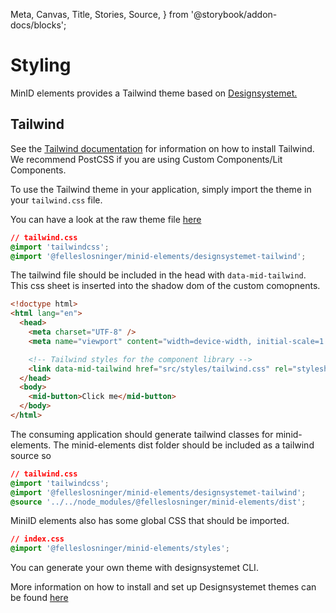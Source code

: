   Meta,
  Canvas,
  Title,
  Stories,
  Source,
} from '@storybook/addon-docs/blocks';

<Meta title="Styling/Setup" />

# Styling

MinID elements provides a Tailwind theme based on [Designsystemet.](https://www.designsystemet.no/)

## Tailwind

See the [Tailwind documentation](https://tailwindcss.com/docs/installation) for information
on how to install Tailwind. We recommend PostCSS if you are using Custom Components/Lit Components.

To use the Tailwind theme in your application, simply import the theme in your `tailwind.css` file.

You can have a look at the raw theme file [here](https://github.com/felleslosninger/minid-web-components/blob/main/src/public/designsystemet-tailwind.css)

```css
// tailwind.css
@import 'tailwindcss';
@import '@felleslosninger/minid-elements/designsystemet-tailwind';
```

The tailwind file should be included in the head with `data-mid-tailwind`. This css sheet is inserted into the shadow dom of the custom comopnents.

```html
<!doctype html>
<html lang="en">
  <head>
    <meta charset="UTF-8" />
    <meta name="viewport" content="width=device-width, initial-scale=1.0" />

    <!-- Tailwind styles for the component library -->
    <link data-mid-tailwind href="src/styles/tailwind.css" rel="stylesheet" />
  </head>
  <body>
    <mid-button>Click me</mid-button>
  </body>
</html>
```

The consuming application should generate tailwind classes for minid-elements. The minid-elements dist folder should be included as a tailwind source so

```css
// tailwind.css
@import 'tailwindcss';
@import '@felleslosninger/minid-elements/designsystemet-tailwind';
@source '../../node_modules/@felleslosninger/minid-elements/dist';
```

MiniID elements also has some global CSS that should be imported.

```css
// index.css
@import '@felleslosninger/minid-elements/styles';

```

You can generate your own theme with designsystemet CLI.

More information on how to
install and set up Designsystemet themes can be found [here](https://github.com/digdir/designsystemet)
